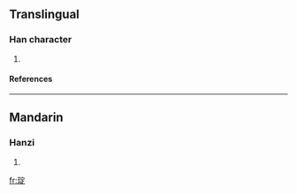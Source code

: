 ==Translingual==
===Han character===
{{Han char|rn=96|rad=玉|as=08|sn=12|four=|canj=一土十一人 (MGJMO)}}
# {{defn|Han|sort=玉08}}
====References====
{{Han ref|kx=0733.160|dkj=21031|hdz=21123.120|uh=7414|ud=29716}}

----
==Mandarin==
===Hanzi===
{{cmn-hanzi|pin=[[diàn]] (dian4)|wg=tien<sup>4</sup>}}
# {{defn|Mandarin}}

[[fr:琔]]